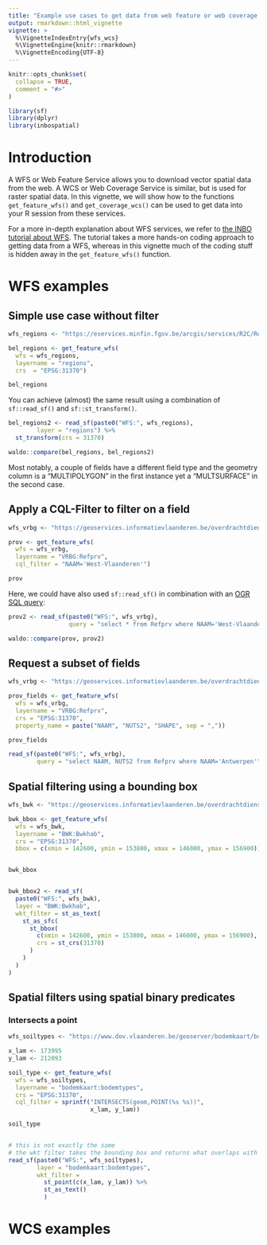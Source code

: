 ```yaml
---
title: "Example use cases to get data from web feature or web coverage services."
output: rmarkdown::html_vignette
vignette: >
  %\VignetteIndexEntry{wfs_wcs}
  %\VignetteEngine{knitr::rmarkdown}
  %\VignetteEncoding{UTF-8}
---
```


```r
knitr::opts_chunk$set(
  collapse = TRUE,
  comment = "#>"
)
```

```r
library(sf)
library(dplyr)
library(inbospatial)
```

# Introduction

A WFS or Web Feature Service allows you to download vector spatial data from the web.
A WCS or Web Coverage Service is similar, but is used for raster spatial data.
In this vignette, we will show how to the functions `get_feature_wfs()` and `get_coverage_wcs()` can be used to get data into your R session from these services.

For a more in-depth explanation about WFS services, we refer to [the INBO tutorial about WFS](https://inbo.github.io/tutorials/tutorials/spatial_wfs_services/){target="_BLANK"}.
The tutorial takes a more hands-on coding approach to getting data from a WFS, whereas in this vignette much of the coding stuff is hidden away in the `get_feature_wfs()` function.

# WFS examples

## Simple use case without filter

```r
wfs_regions <- "https://eservices.minfin.fgov.be/arcgis/services/R2C/Regions/MapServer/WFSServer"

bel_regions <- get_feature_wfs(
  wfs = wfs_regions,
  layername = "regions",
  crs  = "EPSG:31370")

bel_regions

```

You can achieve (almost) the same result using a combination of `sf::read_sf()` and `sf::st_transform()`.

```r
bel_regions2 <- read_sf(paste0("WFS:", wfs_regions),
        layer = "regions") %>%
  st_transform(crs = 31370)

waldo::compare(bel_regions, bel_regions2)
```

Most notably, a couple of fields have a different field type and the geometry column is a "MULTIPOLYGON" in the first instance yet a "MULTSURFACE" in the second case.


## Apply a CQL-Filter to filter on a field

```r
wfs_vrbg <- "https://geoservices.informatievlaanderen.be/overdrachtdiensten/VRBG/wfs"

prov <- get_feature_wfs(
  wfs = wfs_vrbg,
  layername = "VRBG:Refprv",
  cql_filter = "NAAM='West-Vlaanderen'")

prov
```

Here, we could have also used `sf::read_sf()` in combination with an [OGR SQL query](https://gdal.org/user/ogr_sql_dialect.html):

```r
prov2 <- read_sf(paste0("WFS:", wfs_vrbg),
                 query = "select * from Refprv where NAAM='West-Vlaanderen'")

waldo::compare(prov, prov2)
```



## Request a subset of fields

```r
wfs_vrbg <- "https://geoservices.informatievlaanderen.be/overdrachtdiensten/VRBG/wfs"

prov_fields <- get_feature_wfs(
  wfs = wfs_vrbg,
  layername = "VRBG:Refprv",
  crs = "EPSG:31370",
  property_name = paste("NAAM", "NUTS2", "SHAPE", sep = ","))

prov_fields

read_sf(paste0("WFS:", wfs_vrbg),
        query = "select NAAM, NUTS2 from Refprv where NAAM='Antwerpen'")


```

## Spatial filtering using a bounding box

```r
wfs_bwk <- "https://geoservices.informatievlaanderen.be/overdrachtdiensten/BWK/wfs"

bwk_bbox <- get_feature_wfs(
  wfs = wfs_bwk,
  layername = "BWK:Bwkhab",
  crs = "EPSG:31370",
  bbox = c(xmin = 142600, ymin = 153800, xmax = 146000, ymax = 156900))


bwk_bbox


bwk_bbox2 <- read_sf(
  paste0("WFS:", wfs_bwk),
  layer = "BWK:Bwkhab",
  wkt_filter = st_as_text(
    st_as_sfc(
      st_bbox(
        c(xmin = 142600, ymin = 153800, xmax = 146000, ymax = 156900),
        crs = st_crs(31370)
      )
    )
  )
)
```

## Spatial filters using spatial binary predicates

### Intersects a point

```r
wfs_soiltypes <- "https://www.dov.vlaanderen.be/geoserver/bodemkaart/bodemtypes/wfs"

x_lam <- 173995
y_lam <- 212093

soil_type <- get_feature_wfs(
  wfs = wfs_soiltypes,
  layername = "bodemkaart:bodemtypes",
  crs = "EPSG:31370",
  cql_filter = sprintf("INTERSECTS(geom,POINT(%s %s))",
                       x_lam, y_lam))

soil_type


# this is not exactly the same
# the wkt filter takes the bounding box and returns what overlaps with it
read_sf(paste0("WFS:", wfs_soiltypes),
        layer = "bodemkaart:bodemtypes",
        wkt_filter = 
          st_point(c(x_lam, y_lam)) %>%
          st_as_text()
          )

```



# WCS examples
